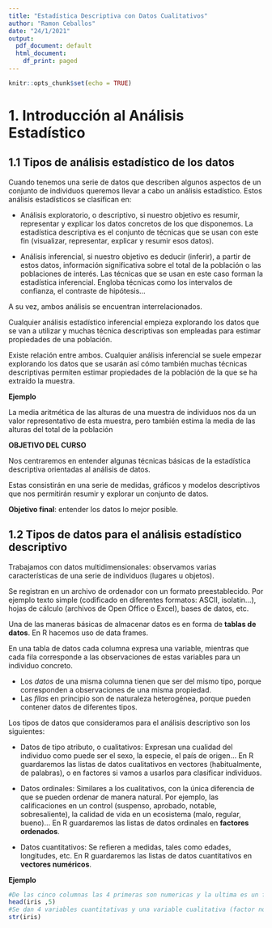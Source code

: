 ```yaml
---
title: "Estadística Descriptiva con Datos Cualitativos"
author: "Ramon Ceballos"
date: "24/1/2021"
output:
  pdf_document: default
  html_document:
    df_print: paged
---
```


```r
knitr::opts_chunk$set(echo = TRUE)
```

# 1. Introducción al Análisis Estadístico

## 1.1 Tipos de análisis estadístico de los datos

Cuando tenemos una serie de datos que describen algunos aspectos de un conjunto de individuos queremos llevar a cabo un análisis estadístico. Estos análisis estadísticos se clasifican en:

- <l class="definition">Análisis exploratorio</l>, o <l class="definition">descriptivo</l>, si nuestro objetivo es resumir, representar y explicar los datos concretos de los que disponemos. La <l class="definition">estadística descriptiva</l> es el conjunto de técnicas que se usan con este fin (visualizar, representar, explicar y resumir esos datos).

- <l class="definition">Análisis inferencial</l>, si nuestro objetivo es deducir (inferir), a partir de estos datos, información significativa sobre el total de la población o las poblaciones de interés. Las técnicas que se usan en este caso forman la <l class="definition">estadística inferencial</l>. Engloba técnicas como los intervalos de confianza, el contraste de hipótesis...

A su vez, ambos análisis se encuentran interrelacionados. 

Cualquier análisis estadístico inferencial empieza explorando los datos que se van a utilizar y muchas técnica descriptivas son empleadas para estimar propiedades de una población.

Existe relación entre ambos. Cualquier análisis inferencial se suele empezar explorando los datos que se usarán así cómo también muchas técnicas descriptivas permiten estimar propiedades de la población de la que se ha extraído la muestra. 

<div class="example">

**Ejemplo**

La media aritmética de las alturas de una muestra de individuos nos da un valor representativo de esta muestra, pero también estima la media de las alturas del total de la población

</div>

**OBJETIVO DEL CURSO**

Nos centraremos en entender algunas técnicas básicas de la estadística descriptiva orientadas al análisis de datos.

Estas consistirán en una serie de medidas, gráficos y modelos descriptivos que nos permitirán resumir y explorar un conjunto de datos.

**Objetivo final**: entender los datos lo mejor posible.

## 1.2 Tipos de datos para el análisis estadístico descriptivo

Trabajamos con <l class="definition">datos multidimensionales:</l> observamos varias características de una serie de individuos (lugares u objetos). 

Se registran en un archivo de ordenador con un formato preestablecido. Por ejemplo texto simple (codificado en diferentes formatos: ASCII, isolatin$\dots$), hojas de cálculo (archivos de Open Office o Excel), bases de datos, etc. 


Una de las maneras básicas de almacenar datos es en forma de **tablas de datos**. En R hacemos uso de data frames.

En una tabla de datos cada columna expresa una variable, mientras que cada fila corresponde a las observaciones de estas variables para un individuo concreto. 

- Los *datos* de una misma columna tienen que ser del mismo tipo, porque corresponden a observaciones de una misma propiedad. 
- Las *filas* en principio son de naturaleza heterogénea, porque pueden contener datos de diferentes tipos. 


Los tipos de datos que consideramos para el análisis descriptivo son los siguientes:

- <l class="definition">Datos de tipo atributo</l>, o <l class="definition">cualitativos:</l> Expresan una cualidad del individuo como puede ser el sexo, la especie, el país de origen... En R guardaremos las listas de datos cualitativos en vectores (habitualmente, de palabras), o en factores si vamos a usarlos para clasificar individuos.

- <l class="definition">Datos ordinales:</l> Similares a los cualitativos, con la única diferencia de que se pueden ordenar de manera natural. Por ejemplo, las calificaciones en un control (suspenso, aprobado, notable, sobresaliente), la calidad de vida en un ecosistema (malo, regular, bueno)... En R guardaremos las listas de datos ordinales en **factores ordenados**.

- <l class="definition">Datos cuantitativos:</l> Se refieren a medidas, tales como edades, longitudes, etc. En R guardaremos las listas de datos cuantitativos en **vectores numéricos**.

**Ejemplo**

```r
#De las cinco columnas las 4 primeras son numericas y la ultima es un factor con tres niveles (factor no ordenada)
head(iris ,5)
#Se dan 4 variables cuantitativas y una variable cualitativa (factor no ordenado)
str(iris)
```
